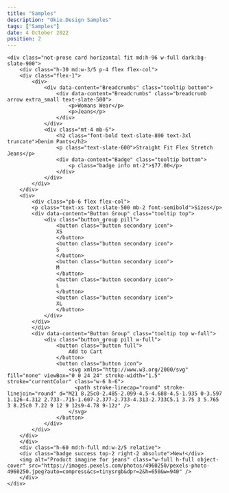 ---
title: "Samples"
description: "Okie.Design Samples"
tags: ["Samples"]
date: 4 October 2022
position: 2
---

```html-preview
<div class="not-prose card horizontal fit md:h-96 w-full dark:bg-slate-900">
    <div class="h-30 md:w-3/5 p-4 flex flex-col">
    <div class="flex-1">
        <div>
            <div data-content="Breadcrumbs" class="tooltip bottom">
                <div data-content="Breadcrumbs" class="breadcrumb arrow extra_small text-slate-500">
                    <p>Womans Wear</p>
                    <p>Jeans</p>
                </div>
            </div>
            <div class="mt-4 mb-6">
                <h2 class="font-bold text-slate-800 text-3xl truncate">Denim Pants</h2>
                <p class="text-slate-600">Straight Fit Flex Stretch Jeans</p>
                <div data-content="Badge" class="tooltip bottom">
                    <p class="badge info mt-2">$77.00</p>
                </div>
            </div>
        </div>
    </div>
    <div>
        <div class="pb-6 flex flex-col">
        <p class="text-xs text-slate-500 mb-2 font-semibold">Sizes</p>
        <div data-content="Button Group" class="tooltip top">
            <div class="button_group pill">
                <button class="button secondary icon">
                XS
                </button>
                <button class="button secondary icon">
                S
                </button>
                <button class="button secondary icon">
                M
                </button>
                <button class="button secondary icon">
                L
                </button>
                <button class="button secondary icon">
                XL
                </button>
            </div>
        </div>
        </div>
        <div data-content="Button Group" class="tooltip top w-full">
            <div class="button_group pill w-full">
                <button class="button full">
                    Add to Cart
                </button>
                <button class="button icon">
                    <svg xmlns="http://www.w3.org/2000/svg" fill="none" viewBox="0 0 24 24" stroke-width="1.5" stroke="currentColor" class="w-6 h-6">
                      <path stroke-linecap="round" stroke-linejoin="round" d="M21 8.25c0-2.485-2.099-4.5-4.688-4.5-1.935 0-3.597 1.126-4.312 2.733-.715-1.607-2.377-2.733-4.313-2.733C5.1 3.75 3 5.765 3 8.25c0 7.22 9 12 9 12s9-4.78 9-12z" />
                    </svg>
                </button>
            </div>
        </div>
    </div>
    </div>
    <div class="h-60 md:h-full md:w-2/5 relative">
    <div class="badge success top-2 right-2 absolute">New!</div>
    <img alt="Product imagine for jeans" class="w-full h-full object-cover" src="https://images.pexels.com/photos/4960250/pexels-photo-4960250.jpeg?auto=compress&cs=tinysrgb&dpr=2&h=650&w=940" />
    </div>
</div>
```
